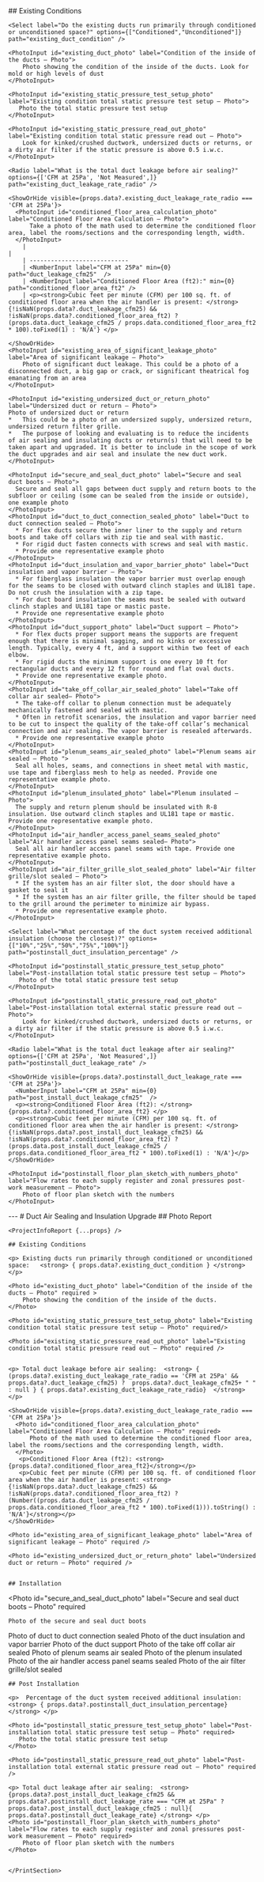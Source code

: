 
<Tabs>
  <Tab eventKey="pre-installation" title="Pre-Installation">
    ## Existing Conditions

    <Select label="Do the existing ducts run primarily through conditioned or unconditioned space?" options={["Conditioned","Unconditioned"]} path="existing_duct_condition" />

    <PhotoInput id="existing_duct_photo" label="Condition of the inside of the ducts – Photo">
        Photo showing the condition of the inside of the ducts. Look for mold or high levels of dust
    </PhotoInput>

    <PhotoInput id="existing_static_pressure_test_setup_photo" label="Existing condition total static pressure test setup – Photo">
       Photo the total static pressure test setup
    </PhotoInput>

    <PhotoInput id="existing_static_pressure_read_out_photo" label="Existing condition total static pressure read out – Photo">
        Look for kinked/crushed ductwork, undersized ducts or returns, or a dirty air filter if the static pressure is above 0.5 i.w.c.
    </PhotoInput>

    <Radio label="What is the total duct leakage before air sealing?" options={['CFM at 25Pa', 'Not Measured',]} path="existing_duct_leakage_rate_radio" />

    <ShowOrHide visible={props.data?.existing_duct_leakage_rate_radio === 'CFM at 25Pa'}>
      <PhotoInput id="conditioned_floor_area_calculation_photo" label="Conditioned Floor Area Calculation – Photo">
          Take a photo of the math used to determine the conditioned floor area, label the rooms/sections and the corresponding length, width.
      </PhotoInput>
        |                                                                                                                                                                                                                                           |
        | ----------------------------
        | <NumberInput label="CFM at 25Pa" min={0} path="duct_leakage_cfm25"  />
        | <NumberInput label="Conditioned Floor Area (ft2):" min={0} path="conditioned_floor_area_ft2" />
        | <p><strong>Cubic feet per minute (CFM) per 100 sq. ft. of conditioned floor area when the air handler is present: </strong>{!isNaN(props.data?.duct_leakage_cfm25) && !isNaN(props.data?.conditioned_floor_area_ft2) ? (props.data.duct_leakage_cfm25 / props.data.conditioned_floor_area_ft2 * 100).toFixed(1) : 'N/A'} </p>

    </ShowOrHide>
    <PhotoInput id="existing_area_of_significant_leakage_photo" label="Area of significant leakage – Photo">
        Photo of significant duct leakage. This could be a photo of a disconnected duct, a big gap or crack, or significant theatrical fog emanating from an area
    </PhotoInput>

    <PhotoInput id="existing_undersized_duct_or_return_photo" label="Undersized duct or return – Photo">
    Photo of undersized duct or return
    *	This could be a photo of an undersized supply, undersized return, undersized return filter grille.
    *	The purpose of looking and evaluating is to reduce the incidents of air sealing and insulating ducts or return(s) that will need to be taken apart and upgraded. It is better to include in the scope of work the duct upgrades and air seal and insulate the new duct work.
    </PhotoInput>

  </Tab>
  <Tab eventKey="installation" title="Installation">
    <DateInput label="Installation Date" path="install_date" />

    <PhotoInput id="secure_and_seal_duct_photo" label="Secure and seal duct boots – Photo">
      Secure and seal all gaps between duct supply and return boots to the subfloor or ceiling (some can be sealed from the inside or outside), one example photo
    </PhotoInput>
    <PhotoInput id="duct_to_duct_connection_sealed_photo" label="Duct to duct connection sealed – Photo">
      *	For flex ducts secure the inner liner to the supply and return boots and take off collars with zip tie and seal with mastic.
      *	For rigid duct fasten connects with screws and seal with mastic.
      *	Provide one representative example photo
    </PhotoInput>
    <PhotoInput id="duct_insulation_and_vapor_barrier_photo" label="Duct insulation and vapor barrier – Photo">
      *	For fiberglass insulation the vapor barrier must overlap enough for the seams to be closed with outward clinch staples and UL181 tape. Do not crush the insulation with a zip tape.
      *	For duct board insulation the seams must be sealed with outward clinch staples and UL181 tape or mastic paste.
      *	Provide one representative example photo
    </PhotoInput>
    <PhotoInput id="duct_support_photo" label="Duct support – Photo">
      *	For flex ducts proper support means the supports are frequent enough that there is minimal sagging, and no kinks or excessive length. Typically, every 4 ft, and a support within two feet of each elbow.
      *	For rigid ducts the minimum support is one every 10 ft for rectangular ducts and every 12 ft for round and flat oval ducts.
      *	Provide one representative example photo.
    </PhotoInput>
    <PhotoInput id="take_off_collar_air_sealed_photo" label="Take off collar air sealed– Photo">
      *	The take-off collar to plenum connection must be adequately mechanically fastened and sealed with mastic.
      *	Often in retrofit scenarios, the insulation and vapor barrier need to be cut to inspect the quality of the take-off collar’s mechanical connection and air sealing. The vapor barrier is resealed afterwards.
      *	Provide one representative example photo
    </PhotoInput>
    <PhotoInput id="plenum_seams_air_sealed_photo" label="Plenum seams air sealed – Photo ">
      Seal all holes, seams, and connections in sheet metal with mastic, use tape and fiberglass mesh to help as needed. Provide one representative example photo.
    </PhotoInput>
    <PhotoInput id="plenum_insulated_photo" label="Plenum insulated – Photo">
      The supply and return plenum should be insulated with R-8 insulation. Use outward clinch staples and UL181 tape or mastic. Provide one representative example photo.
    </PhotoInput>
    <PhotoInput id="air_handler_access_panel_seams_sealed_photo" label="Air handler access panel seams sealed– Photo">
      Seal all air handler access panel seams with tape. Provide one representative example photo.
    </PhotoInput>
    <PhotoInput id="air_filter_grille_slot_sealed_photo" label="Air filter grille/slot sealed – Photo">
      * If the system has an air filter slot, the door should have a gasket to seal it
      * If the system has an air filter grille, the filter should be taped to the grill around the perimeter to minimize air bypass.
      * Provide one representative example photo.
    </PhotoInput>

  </Tab>
  <Tab eventKey="post_installation"  title="Post-Installation">

    <Select label="What percentage of the duct system received additional insulation (choose the closest)?" options={["10%","25%","50%","75%","100%"]} path="postinstall_duct_insulation_percentage" />

    <PhotoInput id="postinstall_static_pressure_test_setup_photo" label="Post-installation total static pressure test setup – Photo">
       Photo of the total static pressure test setup
    </PhotoInput>

    <PhotoInput id="postinstall_static_pressure_read_out_photo" label="Post-installation total external static pressure read out – Photo">
        Look for kinked/crushed ductwork, undersized ducts or returns, or a dirty air filter if the static pressure is above 0.5 i.w.c.
    </PhotoInput>

    <Radio label="What is the total duct leakage after air sealing?" options={['CFM at 25Pa', 'Not Measured',]} path="postinstall_duct_leakage_rate" />

    <ShowOrHide visible={props.data?.postinstall_duct_leakage_rate === 'CFM at 25Pa'}>
      <NumberInput label="CFM at 25Pa" min={0} path="post_install_duct_leakage_cfm25"  />
      <p><strong>Conditioned Floor Area (ft2): </strong> {props.data?.conditioned_floor_area_ft2} </p>
      <p><strong>Cubic feet per minute (CFM) per 100 sq. ft. of conditioned floor area when the air handler is present: </strong>{!isNaN(props.data?.post_install_duct_leakage_cfm25) && !isNaN(props.data?.conditioned_floor_area_ft2) ? (props.data.post_install_duct_leakage_cfm25 / props.data.conditioned_floor_area_ft2 * 100).toFixed(1) : 'N/A'}</p>
    </ShowOrHide>

    <PhotoInput id="postinstall_floor_plan_sketch_with_numbers_photo" label="Flow rates to each supply register and zonal pressures post-work measurement – Photo">
        Photo of floor plan sketch with the numbers
    </PhotoInput>

  </Tab>
 <Tab eventKey="report"  title="Report">
    <PrintSection label="Print Report">
    ---
    # Duct Air Sealing and Insulation Upgrade
    ## Photo Report

    <ProjectInfoReport {...props} />

    ## Existing Conditions

    <p> Existing ducts run primarily through conditioned or unconditioned space:   <strong> { props.data?.existing_duct_condition } </strong> </p>

    <Photo id="existing_duct_photo" label="Condition of the inside of the ducts – Photo" required >
        Photo showing the condition of the inside of the ducts.
    </Photo>

    <Photo id="existing_static_pressure_test_setup_photo" label="Existing condition total static pressure test setup – Photo" required/>

    <Photo id="existing_static_pressure_read_out_photo" label="Existing condition total static pressure read out – Photo" required />


    <p> Total duct leakage before air sealing:  <strong> { (props.data?.existing_duct_leakage_rate_radio == 'CFM at 25Pa' && props.data?.duct_leakage_cfm25) ?  props.data?.duct_leakage_cfm25+ " "  : null } { props.data?.existing_duct_leakage_rate_radio}  </strong></p>

    <ShowOrHide visible={props.data?.existing_duct_leakage_rate_radio === 'CFM at 25Pa'}>
      <Photo id="conditioned_floor_area_calculation_photo" label="Conditioned Floor Area Calculation – Photo" required>
          Photo of the math used to determine the conditioned floor area, label the rooms/sections and the corresponding length, width.
      </Photo>
       <p>Conditioned Floor Area (ft2): <strong> {props.data?.conditioned_floor_area_ft2}</strong></p>
       <p>Cubic feet per minute (CFM) per 100 sq. ft. of conditioned floor area when the air handler is present: <strong>{!isNaN(props.data?.duct_leakage_cfm25) && !isNaN(props.data?.conditioned_floor_area_ft2) ? (Number((props.data.duct_leakage_cfm25 / props.data.conditioned_floor_area_ft2 * 100).toFixed(1))).toString() : 'N/A'}</strong></p>
    </ShowOrHide>

    <Photo id="existing_area_of_significant_leakage_photo" label="Area of significant leakage – Photo" required />

    <Photo id="existing_undersized_duct_or_return_photo" label="Undersized duct or return – Photo" required />


    ## Installation

<Photo
    id="secure_and_seal_duct_photo"
    label="Secure and seal duct boots – Photo"
    required
>
    Photo of the secure and seal duct boots
</Photo>
<Photo
    id="duct_to_duct_connection_sealed_photo"
    label="Duct to duct connection sealed – Photo"
    required
>
    Photo of duct to duct connection sealed
</Photo>
<Photo
    id="duct_insulation_and_vapor_barrier_photo"
    label="Duct insulation and vapor barrier – Photo"
    required
>
    Photo of the duct insulation and vapor barrier
</Photo>
<Photo id="duct_support_photo" label="Duct support – Photo" required>
    Photo of the duct support
</Photo>
<Photo
    id="take_off_collar_air_sealed_photo"
    label="Take off collar air sealed– Photo"
    required
>
    Photo of the take off collar air sealed
</Photo>
<Photo
    id="plenum_seams_air_sealed_photo"
    label="Plenum seams air sealed – Photo "
>
    Photo of plenum seams air sealed
</Photo>
<Photo id="plenum_insulated_photo" label="Plenum insulated – Photo" required>
    Photo of the plenum insulated
</Photo>
<Photo
    id="air_handler_access_panel_seams_sealed_photo"
    label="Air handler access panel seams sealed– Photo"
    required
>
    Photo of the air handler access panel seams sealed
</Photo>
<Photo
    id="air_filter_grille_slot_sealed_photo"
    label="Air filter grille/slot sealed – Photo"
    required
>
    Photo of the air filter grille/slot sealed
</Photo>

    ## Post Installation

    <p>  Percentage of the duct system received additional insulation:  <strong> { props.data?.postinstall_duct_insulation_percentage} </strong> </p>

    <Photo id="postinstall_static_pressure_test_setup_photo" label="Post-installation total static pressure test setup – Photo" required>
       Photo the total static pressure test setup
    </Photo>

    <Photo id="postinstall_static_pressure_read_out_photo" label="Post-installation total external static pressure read out – Photo" required />

    <p> Total duct leakage after air sealing:  <strong> {props.data?.post_install_duct_leakage_cfm25 && props.data?.postinstall_duct_leakage_rate === "CFM at 25Pa" ? props.data?.post_install_duct_leakage_cfm25 : null}{ props.data?.postinstall_duct_leakage_rate} </strong> </p>
    <Photo id="postinstall_floor_plan_sketch_with_numbers_photo" label="Flow rates to each supply register and zonal pressures post-work measurement – Photo" required>
        Photo of floor plan sketch with the numbers
    </Photo>


    </PrintSection>

  </Tab>
</Tabs>

